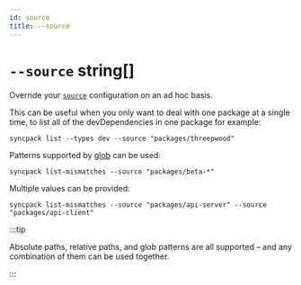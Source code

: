 ```yaml
---
id: source
title: --source
---
```



# `--source` string[]

<Pills optional />

Override your [`source`](../config/source.mdx) configuration on an ad hoc basis.

This can be useful when you only want to deal with one package at a single time,
to list all of the devDependencies in one package for example:

```
syncpack list --types dev --source "packages/threepwood"
```

Patterns supported by [glob](https://github.com/isaacs/node-glob) can be used:

```
syncpack list-mismatches --source "packages/beta-*"
```

Multiple values can be provided:

```
syncpack list-mismatches --source "packages/api-server" --source "packages/api-client"
```

:::tip

Absolute paths, relative paths, and glob patterns are all supported – and any
combination of them can be used together.

:::
